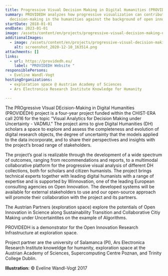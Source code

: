 ```yaml
---
title: Progressive Visual Decision Making in Digital Humanities (PROVIDEDH)
summary: PROVIDEDH analyzes how progressive visualization can contribute to
  decision-making in the humanities against the background of open innovation.
startDate: 2018-01-01
endDate: 2023-01-01
image: /assets/content/en/projects/progressive-visual-decision-making-digital-humanities-providedh/cropped-providedh-long_2.png
additionalImages:
  - image: /assets/content/en/projects/progressive-visual-decision-making-digital-humanities-providedh/additionalImages/screenshot_2020-12-10_163514.png
    alt: screenshot_2020-12-10_163514.png
attachments: []
links:
  - url: https://providedh.eu/
    label: "PROVIDEDH Website "
responsiblePersons:
  - Eveline Wandl-Vogt
hostingOrganizations:
  - exploration space @ Austrian Academy of Sciences
  - Ars Electronica Research Institute Knowledge for Humanity

---
```

The PROgressive VIsual DEcision-Making in Digital Humanities (PROVIDEDH) project is a four-year project funded within the CHIST-ERA call 2016 for the topic “Visual Analytics for Decision Making under Uncertainty - VADMU.” The project aims to give Digital Humanities (DH) scholars a space to explore and assess the completeness and evolution of digital research objects, the degree of uncertainty that the models applied to the data incorporate, and to share their perspectives and insights with the project’s broad range of stakeholders.

The project’s goal is realizable through the development of a wide spectrum of outcomes, ranging from recommendations and reports, to a multimodal collaborative platform for the progressive visual analysis of different DH collections, both for scholars and citizen humanists. The project brings technical experts together with leading digital humanists with a range of expertise and is supported by Winnovation, one of the leading European consulting agencies on Open Innovation. The developed systems will be available for external stakeholders to use and our open-source approach will promote their collaboration with the project and its partners.

The Austrian Partners (exploration space) explore the potentials of Open Innovation in Science along Sustainability Transition and Collaborative Citiy Making under Uncertaintites on the example of Algorithms.

PROVIDEDH is a demonstrator for the Open Innovation Research Infrastructure at exploration space.

Project partner are the university of Salamanca (PI), Ars Electronica Research Institute knoweldge for humanity, exploration space at the Austrian Academy of Sciences, Supercomputing Centre Poznan, and Trinity College Dublin.

**Illustration:** © Eveline Wandl-Vogt 2017